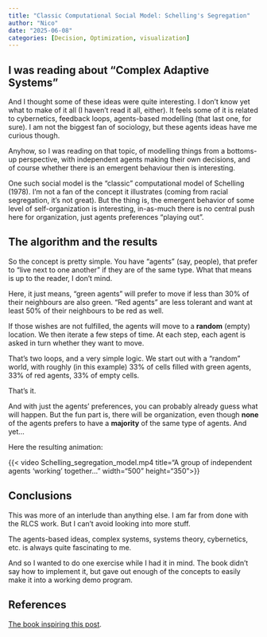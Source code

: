 ```yaml
---
title: "Classic Computational Social Model: Schelling's Segregation"
author: "Nico"
date: "2025-06-08"
categories: [Decision, Optimization, visualization]
---
```


## I was reading about "Complex Adaptive Systems"

And I thought some of these ideas were quite interesting. I don't know yet what to make of it all (I haven't read it all, either). It feels some of it is related to cybernetics, feedback loops, agents-based modelling (that last one, for sure). I am not the biggest fan of sociology, but these agents ideas have me curious though.

Anyhow, so I was reading on that topic, of modelling things from a bottoms-up perspective, with independent agents making their own decisions, and of course whether there is an emergent behaviour then is interesting.

One such social model is the "classic" computational model of Schelling (1978). I'm not a fan of the concept it illustrates (coming from racial segregation, it's not great). But the thing is, the emergent behavior of some level of self-organization is interesting, in-as-much there is no central push here for organization, just agents preferences "playing out".

## The algorithm and the results

So the concept is pretty simple. You have "agents" (say, people), that prefer to "live next to one another" if they are of the same type. What that means is up to the reader, I don't mind.

Here, it just means, "green agents" will prefer to move if less than 30% of their neighbours are also green. "Red agents" are less tolerant and want at least 50% of their neighbours to be red as well.

If those wishes are not fulfilled, the agents will move to a **random** (empty) location. We then iterate a few steps of time. At each step, each agent is asked in turn whether they want to move.

That's two loops, and a very simple logic. We start out with a "random" world, with roughly (in this example) 33% of cells filled with green agents, 33% of red agents, 33% of empty cells.

That's it.

And with just the agents' preferences, you can probably already guess what will happen. But the fun part is, there will be organization, even though **none** of the agents prefers to have a **majority** of the same type of agents. And yet...

Here the resulting animation:

{{< video Schelling_segregation_model.mp4 title="A group of independent agents 'working' together..." width="500" height="350">}}

## Conclusions

This was more of an interlude than anything else. I am far from done with the RLCS work. But I can't avoid looking into more stuff.

The agents-based ideas, complex systems, systems theory, cybernetics, etc. is always quite fascinating to me.

And so I wanted to do one exercise while I had it in mind. The book didn't say how to implement it, but gave out enough of the concepts to easily make it into a working demo program.

## References

[The book inspiring this post](https://www.amazon.com/Complex-Adaptive-Systems-Introduction-Computational/dp/0691127026/ref=sr_1_1?dib=eyJ2IjoiMSJ9.VM-rM2hdEFBCpIpPCEgWSt0D-fDx4wlh41nHiCB7DKqIuU02qwIckrZhka9A877tKuOr60qfJwC0Q54QM4EkxV8ZzylXxGThMegSj2lq9S8uFXgdv499i5eVplHkzJFxPKzR8seN2mdWwCFe38Hle1zODy-ggNhniLV7E5TCC0sHqRjRmVH0hi1OALxHoDTmbDpBYj8sLhU1btPXvMdSmKw1KQlZfpBEN0SHpu8hdg0.2Od9HDP8fW2PW3fOXey0VnKYZhW_3ecQPv7T1w-qqMY&dib_tag=se&keywords=Complex+Adaptive+Systems&qid=1749400411&sr=8-1).
